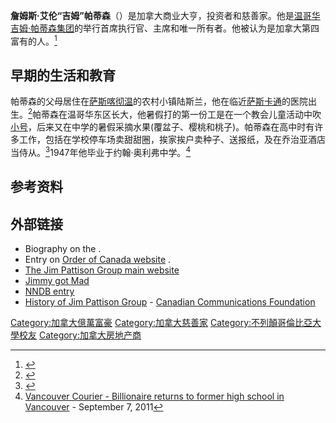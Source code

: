 {{expand|time=2017-03-31T09:16:41+00:00}}
{{roughtranslation|time=2017-03-31T05:59:27+00:00}}
{{Infobox person
| name          = 吉姆·帕蒂森
| image         = 
| caption       = 
| birth_date    = {{birth date and age|1928|10|01}}
| birth_place   = [[萨斯卡通|萨斯卡通]], [[萨斯喀彻温|萨斯喀彻温]], [[加拿大|加拿大]]
| residence     = 
| nationality   = [[加拿大人|加拿大人]]
| alma_mater    = [[英属哥伦比亚大学|英属哥伦比亚大学]] (退学)
| occupation    = 吉姆·帕蒂森集团所有者
| known_for     = 吉姆·帕蒂森集团创始人
| religion      = [[五旬宗|五旬宗]]<ref>{{cite web|last=Todd|first=Douglas|title=Charismatic Christians spread ‘exciting’ faith to immigrants|url=http://blogs.vancouversun.com/2013/05/22/charismatic-christians-spread-exciting-faith-to-immigrants/|work=Vancouver Sun|accessdate=2014-02-18|archive-date=2016-03-04|archive-url=https://web.archive.org/web/20160304000349/http://blogs.vancouversun.com/2013/05/22/charismatic-christians-spread-exciting-faith-to-immigrants/|dead-url=no}}</ref> 
| spouse        =  玛丽·帕蒂森 
| children      = 3
| parents       = 
| website       = 
| net worth      = 49亿美元 (2016年8日)<ref>{{cite web|url=http://www.forbes.com/profile/jim-pattison/|title=Jim Pattison|publisher=|access-date=2017-03-31|archive-date=2020-12-25|archive-url=https://web.archive.org/web/20201225103413/https://www.forbes.com/profile/jim-pattison/|dead-url=no}}</ref>
}}

'''詹姆斯·艾伦“吉姆”帕蒂森'''（{{bd|1928年|10月1日||}}）是加拿大商业大亨，投资者和慈善家。他是[[温哥华|温哥华]][[吉姆·帕蒂森集团|吉姆·帕蒂森集团]]的举行首席执行官、主席和唯一所有者。他被认为是加拿大第四富有的人。<ref>{{Cite web|url=http://www.canadianbusiness.com/lists-and-rankings/richest-people/top-100-richest-canadians-2015/|title=Canada’s Richest People 2015: The 100 Richest Canadians|accessdate=2016-01-09|language=en-US|archive-date=2018-02-12|archive-url=https://web.archive.org/web/20180212122538/http://www.canadianbusiness.com/lists-and-rankings/richest-people/top-100-richest-canadians-2015/|dead-url=no}}</ref>

== 早期的生活和教育 ==
帕蒂森的父母居住在[[萨斯喀彻温|萨斯喀彻温]]的农村小镇陆斯兰，他在临近[[萨斯卡通|萨斯卡通]]的医院出生。<ref name="globe">{{Cite news |url=http://www.theglobeandmail.com/report-on-business/rob-magazine/jimmy-has-the-last-laugh/article260838/print/ |title=Jimmy has the last laugh |work=The Globe and Mail |location=Toronto |archiveurl=https://archive.is/20130620021404/http://www.theglobeandmail.com/report-on-business/rob-magazine/jimmy-has-the-last-laugh/article4088239/?page=all |archivedate=2013-06-20 |quote=Pattison's father was already in the business back in Luseland, Sask., on the day in 1928 that his only son was born... |deadurl=yes |accessdate=2017-03-31 }}</ref>帕蒂森在温哥华东区长大，他暑假打的第一份工是在一个教会儿童活动中吹[[小号|小号]]，后来又在中学的暑假采摘水果(覆盆子、樱桃和桃子)。帕蒂森在高中时有许多工作，包括在学校停车场卖甜甜圈，挨家挨户卖种子、送报纸，及在乔治亚酒店当侍从。<ref>{{Cite web|url=http://www.canada.com/story.html?id=fba72335-84f0-4c10-8c9f-38948db20533|title=canada.com - Page Not Found|deadurl=yes|archiveurl=https://web.archive.org/web/20140921055129/http://www.canada.com/story.html?id=fba72335-84f0-4c10-8c9f-38948db20533|archivedate=2014-09-21|accessdate=2017-03-31}}</ref>1947年他毕业于约翰·奥利弗中学。<ref>[http://www.vancourier.com/news/billionaire-returns-to-former-high-school-in-vancouver-1.387809 Vancouver Courier - Billionaire returns to former high school in Vancouver] {{Wayback|url=http://www.vancourier.com/news/billionaire-returns-to-former-high-school-in-vancouver-1.387809 |date=20180212123012 }} - September 7, 2011</ref>

== 参考资料 ==
{{Reflist}}

==外部链接==
*Biography on the {{Cite web |url=http://www.protocol.gov.bc.ca/protocol/prgs/obc/1990/1990_JPattison.htm |title=Order of British Columbia website |access-date=2017-07-15 |archive-url=https://web.archive.org/web/20071019053959/http://www.protocol.gov.bc.ca/protocol/prgs/obc/1990/1990_JPattison.htm |archive-date=2007-10-19 |dead-url=yes }}.
*Entry on [http://www.gg.ca/honours.aspx?q=Pattison&t=12&p=BC&c=&pg=1&Province=BC&types=12&advoocHon=Officer&advoocStatus=Living Order of Canada website] {{Wayback|url=http://www.gg.ca/honours.aspx?q=Pattison&t=12&p=BC&c=&pg=1&Province=BC&types=12&advoocHon=Officer&advoocStatus=Living |date=20160304081512 }}.
*[http://www.jimpattison.com The Jim Pattison Group main website]{{Wayback|url=http://www.jimpattison.com/ |date=20140205142033 }}
*[https://web.archive.org/web/20121103015905/http://www.canada.com/nationalpost/story.html?id=fb5f68f1-5946-4b46-8a1b-6428db31d1d7 Jimmy got Mad]
*[http://www.nndb.com/people/009/000123637/ NNDB entry] {{Wayback|url=http://www.nndb.com/people/009/000123637/ |date=20201030172806 }}
*[https://web.archive.org/web/20160304032151/http://www.broadcasting-history.ca/index3.html?url=http%3A%2F%2Fwww.broadcasting-history.ca%2Fstation_groups%2FRadio_Television_Station_Groups-Jim_Pattison_Group.html History of Jim Pattison Group] - [[Canadian_Communications_Foundation|Canadian Communications Foundation]]

{{Authority control}}

{{DEFAULTSORT:Pattison, Jim}}
[[Category:加拿大億萬富豪|Category:加拿大億萬富豪]]
[[Category:加拿大慈善家|Category:加拿大慈善家]]
[[Category:不列顛哥倫比亞大學校友|Category:不列顛哥倫比亞大學校友]]
[[Category:加拿大房地产商|Category:加拿大房地产商]]